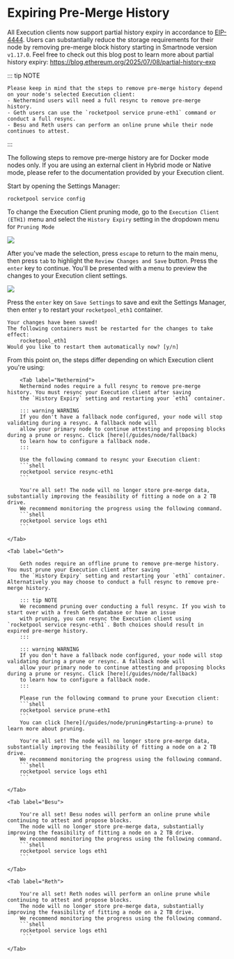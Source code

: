 
# Expiring Pre-Merge History 

All Execution clients now support partial history expiry in accordance to [EIP-4444](https://eips.ethereum.org/EIPS/eip-4444). Users can substantially
reduce the storage requirements for their node by removing pre-merge block history starting in Smartnode version `v1.17.0`. Feel free to check out 
this blog post to learn more about partial history expiry: https://blog.ethereum.org/2025/07/08/partial-history-exp

::: tip NOTE

    Please keep in mind that the steps to remove pre-merge history depend on your node's selected Execution client:
    - Nethermind users will need a full resync to remove pre-merge history.
    - Geth users can use the `rocketpool service prune-eth1` command or conduct a full resync. 
    - Besu and Reth users can perform an online prune while their node continues to attest.

:::

The following steps to remove pre-merge history are for Docker mode nodes only. If you are using an external client in Hybrid
mode or Native mode, please refer to the documentation provided by your Execution client. 

Start by opening the Settings Manager:

```shell
rocketpool service config
```

To change the Execution Client pruning mode, go to the `Execution Client (ETH1)` menu and select the `History Expiry` setting in the dropdown menu for `Pruning Mode` 

![](../images/tui-history-expiry.png)

After you've made the selection, press `escape` to return to the main menu, then press `tab` to highlight the `Review Changes and Save` button. Press
the `enter` key to continue. You'll be presented with a menu to preview the changes to your Execution client settings. 

![](../images/tui-review-history-expiry.png)

Press the `enter` key on `Save Settings` to save and exit the Settings Manager, then enter `y` to restart your `rocketpool_eth1` container. 
```shell
Your changes have been saved!
The following containers must be restarted for the changes to take effect:
	rocketpool_eth1
Would you like to restart them automatically now? [y/n]
```

From this point on, the steps differ depending on which Execution client you're using: 

<div className="p-3">
  <Tabs>

        <Tab label="Nethermind">
        Nethermind nodes require a full resync to remove pre-merge history. You must resync your Execution client after saving
        the `History Expiry` setting and restarting your `eth1` container.

        ::: warning WARNING
        If you don't have a fallback node configured, your node will stop validating during a resync. A fallback node will 
        allow your primary node to continue attesting and proposing blocks during a prune or resync. Click [here](/guides/node/fallback)
        to learn how to configure a fallback node.
        :::

        Use the following command to resync your Execution client:
        ```shell
        rocketpool service resync-eth1
        ``` 
        
        You're all set! The node will no longer store pre-merge data, substantially improving the feasibility of fitting a node on a 2 TB drive. 
        We recommend monitoring the progress using the following command.
        ```shell
        rocketpool service logs eth1
        ```

    </Tab>

    <Tab label="Geth">

        Geth nodes require an offline prune to remove pre-merge history. You must prune your Execution client after saving
        the `History Expiry` setting and restarting your `eth1` container. Alternatively you may choose to conduct a full resync to remove pre-merge history. 
        
        ::: tip NOTE 
        We recommend pruning over conducting a full resync. If you wish to start over with a fresh Geth database or have an issue
        with pruning, you can resync the Execution client using `rocketpool service resync-eth1`. Both choices should result in expired pre-merge history.
        ::: 

        ::: warning WARNING
        If you don't have a fallback node configured, your node will stop validating during a prune or resync. A fallback node will 
        allow your primary node to continue attesting and proposing blocks during a prune or resync. Click [here](/guides/node/fallback)
        to learn how to configure a fallback node.
        :::   

        Please run the following command to prune your Execution client: 
        ```shell
        rocketpool service prune-eth1
        ```
        You can click [here](/guides/node/pruning#starting-a-prune) to learn more about pruning.

        You're all set! The node will no longer store pre-merge data, substantially improving the feasibility of fitting a node on a 2 TB drive. 
        We recommend monitoring the progress using the following command.
        ```shell
        rocketpool service logs eth1
        ```

    </Tab>

    <Tab label="Besu">

        You're all set! Besu nodes will perform an online prune while continuing to attest and propose blocks. 
        The node will no longer store pre-merge data, substantially improving the feasibility of fitting a node on a 2 TB drive. 
        We recommend monitoring the progress using the following command.
        ```shell
        rocketpool service logs eth1
        ```

    </Tab>

    <Tab label="Reth">

        You're all set! Reth nodes will perform an online prune while continuing to attest and propose blocks. 
        The node will no longer store pre-merge data, substantially improving the feasibility of fitting a node on a 2 TB drive. 
        We recommend monitoring the progress using the following command.
        ```shell
        rocketpool service logs eth1
         ```

    </Tab>
  </Tabs>
</div>


